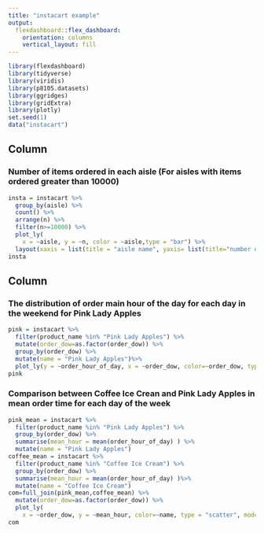 ```yaml
---
title: "instacart example"
output: 
  flexdashboard::flex_dashboard:
    orientation: columns
    vertical_layout: fill
---
```


```r
library(flexdashboard)
library(tidyverse)
library(viridis)
library(p8105.datasets)
library(ggridges)
library(gridExtra)
library(plotly)
set.seed(1)
data("instacart")
```

Column {data-width=650}
-----------------------------------------------------------------------

### Number of items ordered in each aisle (For aisles with items ordered greater than 10000)

```r

insta = instacart %>% 
  group_by(aisle) %>% 
  count() %>% 
  arrange(n) %>% 
  filter(n>=10000) %>% 
  plot_ly(
    x = ~aisle, y = ~n, color = ~aisle,type = "bar") %>% 
  layout(xaxis = list(title = "aisle name", yaxis= list(title="number of items ordered"), tickangle = -45) )
insta
```

Column {data-width=350}
-----------------------------------------------------------------------

### The distribution of order main hour of the day for each day in the weekend for Pink Lady Apples

```r
pink = instacart %>% 
  filter(product_name %in% "Pink Lady Apples") %>% 
  mutate(order_dow=as.factor(order_dow)) %>% 
  group_by(order_dow) %>% 
  mutate(name = "Pink Lady Apples")%>% 
  plot_ly(y = ~order_hour_of_day, x = ~order_dow, color=~order_dow, type = "box") %>% layout(xaxis= list(title="order day of week", yaxis="order hour of the day"))
pink
```

### Comparison between Coffee Ice Crean and Pink Lady Apples in mean order time for each day of the week

```r

pink_mean = instacart %>% 
  filter(product_name %in% "Pink Lady Apples") %>% 
  group_by(order_dow) %>% 
  summarise(mean_hour = mean(order_hour_of_day) ) %>% 
  mutate(name = "Pink Lady Apples")
coffee_mean = instacart %>% 
  filter(product_name %in% "Coffee Ice Cream") %>% 
  group_by(order_dow) %>% 
  summarise(mean_hour = mean(order_hour_of_day) )%>% 
  mutate(name = "Coffee Ice Cream")
com=full_join(pink_mean,coffee_mean) %>% 
  mutate(order_dow=as.factor(order_dow)) %>% 
  plot_ly(
    x = ~order_dow, y = ~mean_hour, color=~name, type = "scatter", mode = "line",alpha = 0.5) %>% layout(xaxis= list(title="order day of week", yaxis="mean order hour of the day"))
com

```




